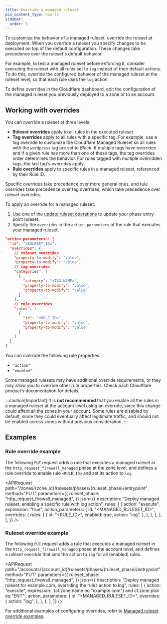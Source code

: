 ```yaml
---
title: Override a managed ruleset
pcx_content_type: how-to
sidebar:
  order: 3
---
```



To customize the behavior of a managed ruleset, override the ruleset at deployment. When you override a ruleset you specify changes to be executed on top of the default configuration. These changes take precedence over the ruleset's default behavior.

For example, to test a managed ruleset before enforcing it, consider executing the ruleset with all rules set to `log` instead of their default actions. To do this, override the configured behavior of the managed ruleset at the ruleset level, so that each rule uses the `log` action.

To define overrides in the Cloudflare dashboard, edit the configuration of the managed ruleset you previously deployed to a zone or to an account.

## Working with overrides

You can override a ruleset at three levels:

- **Ruleset overrides** apply to all rules in the executed ruleset.
- **Tag overrides** apply to all rules with a specific tag. For example, use a tag override to customize the Cloudflare Managed Ruleset so all rules with the `wordpress` tag are set to _Block_. If multiple tags have overrides and if a given rule has more than one of these tags, the tag overrides order determines the behavior. For rules tagged with multiple overridden tags, the last tag's overrides apply.
- **Rule overrides** apply to specific rules in a managed ruleset, referenced by their Rule ID.

Specific overrides take precedence over more general ones, and rule overrides take precedence over tag overrides, which take precedence over ruleset overrides.

<Render file="managed-ruleset-override-warning" product="waf" />

To apply an override for a managed ruleset:

1. Use one of the [update ruleset operations](/ruleset-engine/rulesets-api/update/) to update your phase entry point ruleset.
2. Specify the `overrides` in the `action_parameters` of the rule that executes your managed ruleset.

```json
"action_parameters": {
  "id": "<RULESET_ID>",
  "overrides": {
    // ruleset overrides
    "property-to-modify": "value",
    "property-to-modify": "value",
    // tag overrides
    "categories": [
      {
        "category": "<TAG_NAME>",
        "property-to-modify": "value",
        "property-to-modify": "value"
      }
    ],
    // rule overrides
    "rules": [
      {
        "id": "<RULE_ID>",
        "property-to-modify": "value",
        "property-to-modify": "value"
      }
    ]
  }
}
```

You can override the following rule properties:

- `"action"`
- `"enabled"`

Some managed rulesets may have additional override requirements, or they may allow you to override other rule properties. Check each Cloudflare product’s documentation for details.

:::caution[Important]
It is **not recommended** that you enable all the rules in a managed ruleset at the account level using an override, since this change could affect all the zones in your account. Some rules are disabled by default, since they could eventually affect legitimate traffic, and should not be enabled across zones without previous consideration.
:::

## Examples

### Rule override example

The following `PUT` request adds a rule that executes a managed ruleset in the `http_request_firewall_managed` phase at the zone level, and defines a rule override to enable rule `<RULE_ID>` and set its action to `log`.

<APIRequest
	path="/zones/{zone_id}/rulesets/phases/{ruleset_phase}/entrypoint"
	method="PUT"
	parameters={{
		ruleset_phase: "http_request_firewall_managed",
	}}
	json={{
		description:
			"Deploy managed ruleset, enabling a specific rule with log action",
		rules: [
			{
				action: "execute",
				expression: "true",
				action_parameters: {
					id: "<MANAGED_RULESET_ID>",
					overrides: {
						rules: [
							{
								id: "<RULE_ID>",
								enabled: true,
								action: "log",
							},
						],
					},
				},
			},
		],
	}}
/>

### Ruleset override example

The following `PUT` request adds a rule that executes a managed ruleset in the `http_request_firewall_managed` phase at the account level, and defines a ruleset override that sets the action to `log` for all (enabled) rules.

<APIRequest
	path="/accounts/{account_id}/rulesets/phases/{ruleset_phase}/entrypoint"
	method="PUT"
	parameters={{
		ruleset_phase: "http_request_firewall_managed",
	}}
	json={{
		description:
			"Deploy managed ruleset for example.com, overriding the rules action to log",
		rules: [
			{
				action: "execute",
				expression: '(cf.zone.name eq "example.com") and cf.zone.plan eq "ENT"',
				action_parameters: {
					id: "<MANAGED_RULESET_ID>",
					overrides: {
						action: "log",
					},
				},
			},
		],
	}}
/>

For additional examples of configuring overrides, refer to [Managed ruleset override examples](/ruleset-engine/managed-rulesets/override-examples/).

